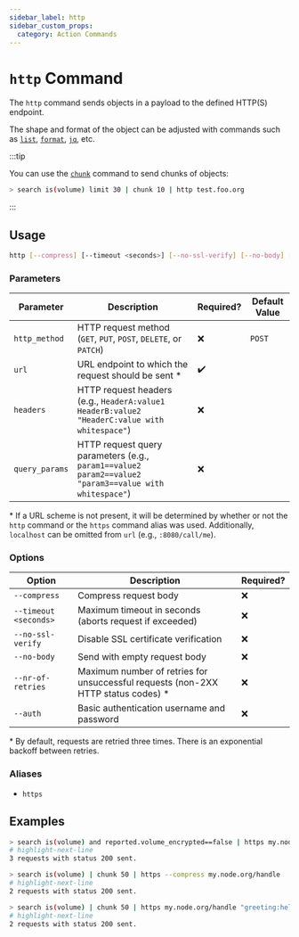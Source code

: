 ```yaml
---
sidebar_label: http
sidebar_custom_props:
  category: Action Commands
---
```


# `http` Command

The `http` command sends objects in a payload to the defined HTTP(S) endpoint.

The shape and format of the object can be adjusted with commands such as [`list`](./list.mdx), [`format`](./format.mdx), [`jq`](./jq.mdx), etc.

:::tip

You can use the [`chunk`](./chunk.mdx) command to send chunks of objects:

```bash title="Perform up to 3 requests, where every request will contain up to 10 elements"
> search is(volume) limit 30 | chunk 10 | http test.foo.org
```

:::

## Usage

```bash
http [--compress] [--timeout <seconds>] [--no-ssl-verify] [--no-body] [--nr-of-retries <num>] [--auth <username>:<password>] <http_method> <url> <headers> <query_params>
```

### Parameters

| Parameter      | Description                                                                                           | Required? | Default Value |
| -------------- | ----------------------------------------------------------------------------------------------------- | --------- | ------------- |
| `http_method`  | HTTP request method (`GET`, `PUT`, `POST`, `DELETE`, or `PATCH`)                                      | ❌        | `POST`        |
| `url`          | URL endpoint to which the request should be sent \*                                                   | ✔️        |               |
| `headers`      | HTTP request headers (e.g., `HeaderA:value1 HeaderB:value2 "HeaderC:value with whitespace"`)          | ❌        |               |
| `query_params` | HTTP request query parameters (e.g., `param1==value2 param2==value2 "param3==value with whitespace"`) | ❌        |               |

\* If a URL scheme is not present, it will be determined by whether or not the `http` command or the `https` command alias was used. Additionally, `localhost` can be omitted from `url` (e.g., `:8080/call/me`).

### Options

| Option                | Description                                                                        | Required? |
| --------------------- | ---------------------------------------------------------------------------------- | --------- |
| `--compress`          | Compress request body                                                              | ❌        |
| `--timeout <seconds>` | Maximum timeout in seconds (aborts request if exceeded)                            | ❌        |
| `--no-ssl-verify`     | Disable SSL certificate verification                                               | ❌        |
| `--no-body`           | Send with empty request body                                                       | ❌        |
| `--nr-of-retries`     | Maximum number of retries for unsuccessful requests (non-2XX HTTP status codes) \* | ❌        |
| `--auth`              | Basic authentication username and password                                         | ❌        |

\* By default, requests are retried three times. There is an exponential backoff between retries.

### Aliases

- `https`

## Examples

```bash title="Look for unencrypted volumes and report them to the specified endpoint"
> search is(volume) and reported.volume_encrypted==false | https my.node.org/handle_unencrypted
# highlight-next-line
​3 requests with status 200 sent.
```

```bash title="Query all volumes and send chunks of 50 volumes per request to the specified handler"
> search is(volume) | chunk 50 | https --compress my.node.org/handle
# highlight-next-line
​2 requests with status 200 sent.
```

```bash title="Same as previous, but define special header and query parameter values"
> search is(volume) | chunk 50 | https my.node.org/handle "greeting:hello from fixcore" type==volume
# highlight-next-line
​2 requests with status 200 sent.
```
